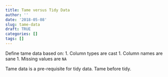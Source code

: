 ```yaml
---
title: Tame versus Tidy Data
author: ''
date: '2018-05-08'
slug: tame-data
draft: TRUE
categories: []
tags: []
---
```


Define tame data based on:
1. Column types are cast
1. Column names are sane
1. Missing values are `NA`

Tame data is a pre-requisite for tidy data. Tame before tidy.

